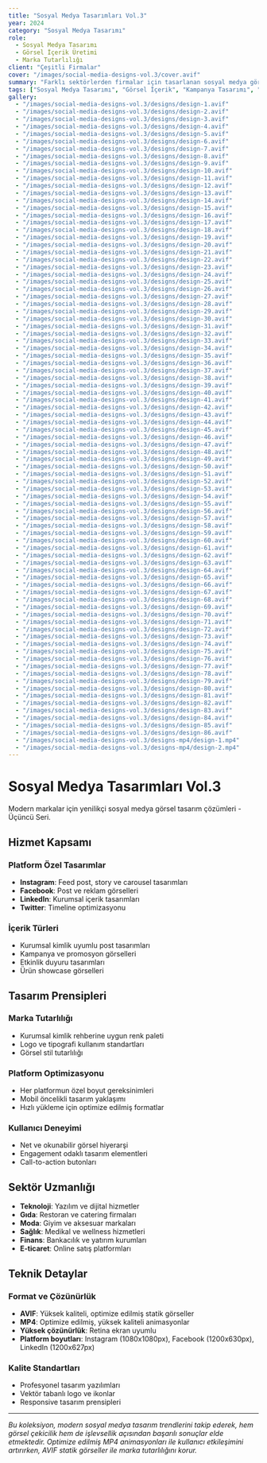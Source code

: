 ```yaml
---
title: "Sosyal Medya Tasarımları Vol.3"
year: 2024
category: "Sosyal Medya Tasarımı"
role:
  - Sosyal Medya Tasarımı
  - Görsel İçerik Üretimi
  - Marka Tutarlılığı
client: "Çeşitli Firmalar"
cover: "/images/social-media-designs-vol.3/cover.avif"
summary: "Farklı sektörlerden firmalar için tasarlanan sosyal medya görselleri, kampanya tasarımları ve marka tutarlılığı sağlayan görsel içerik koleksiyonu - Üçüncü Seri."
tags: ["Sosyal Medya Tasarımı", "Görsel İçerik", "Kampanya Tasarımı", "Marka Tutarlılığı", "Instagram", "Facebook", "LinkedIn"]
gallery:
  - "/images/social-media-designs-vol.3/designs/design-1.avif"
  - "/images/social-media-designs-vol.3/designs/design-2.avif"
  - "/images/social-media-designs-vol.3/designs/design-3.avif"
  - "/images/social-media-designs-vol.3/designs/design-4.avif"
  - "/images/social-media-designs-vol.3/designs/design-5.avif"
  - "/images/social-media-designs-vol.3/designs/design-6.avif"
  - "/images/social-media-designs-vol.3/designs/design-7.avif"
  - "/images/social-media-designs-vol.3/designs/design-8.avif"
  - "/images/social-media-designs-vol.3/designs/design-9.avif"
  - "/images/social-media-designs-vol.3/designs/design-10.avif"
  - "/images/social-media-designs-vol.3/designs/design-11.avif"
  - "/images/social-media-designs-vol.3/designs/design-12.avif"
  - "/images/social-media-designs-vol.3/designs/design-13.avif"
  - "/images/social-media-designs-vol.3/designs/design-14.avif"
  - "/images/social-media-designs-vol.3/designs/design-15.avif"
  - "/images/social-media-designs-vol.3/designs/design-16.avif"
  - "/images/social-media-designs-vol.3/designs/design-17.avif"
  - "/images/social-media-designs-vol.3/designs/design-18.avif"
  - "/images/social-media-designs-vol.3/designs/design-19.avif"
  - "/images/social-media-designs-vol.3/designs/design-20.avif"
  - "/images/social-media-designs-vol.3/designs/design-21.avif"
  - "/images/social-media-designs-vol.3/designs/design-22.avif"
  - "/images/social-media-designs-vol.3/designs/design-23.avif"
  - "/images/social-media-designs-vol.3/designs/design-24.avif"
  - "/images/social-media-designs-vol.3/designs/design-25.avif"
  - "/images/social-media-designs-vol.3/designs/design-26.avif"
  - "/images/social-media-designs-vol.3/designs/design-27.avif"
  - "/images/social-media-designs-vol.3/designs/design-28.avif"
  - "/images/social-media-designs-vol.3/designs/design-29.avif"
  - "/images/social-media-designs-vol.3/designs/design-30.avif"
  - "/images/social-media-designs-vol.3/designs/design-31.avif"
  - "/images/social-media-designs-vol.3/designs/design-32.avif"
  - "/images/social-media-designs-vol.3/designs/design-33.avif"
  - "/images/social-media-designs-vol.3/designs/design-34.avif"
  - "/images/social-media-designs-vol.3/designs/design-35.avif"
  - "/images/social-media-designs-vol.3/designs/design-36.avif"
  - "/images/social-media-designs-vol.3/designs/design-37.avif"
  - "/images/social-media-designs-vol.3/designs/design-38.avif"
  - "/images/social-media-designs-vol.3/designs/design-39.avif"
  - "/images/social-media-designs-vol.3/designs/design-40.avif"
  - "/images/social-media-designs-vol.3/designs/design-41.avif"
  - "/images/social-media-designs-vol.3/designs/design-42.avif"
  - "/images/social-media-designs-vol.3/designs/design-43.avif"
  - "/images/social-media-designs-vol.3/designs/design-44.avif"
  - "/images/social-media-designs-vol.3/designs/design-45.avif"
  - "/images/social-media-designs-vol.3/designs/design-46.avif"
  - "/images/social-media-designs-vol.3/designs/design-47.avif"
  - "/images/social-media-designs-vol.3/designs/design-48.avif"
  - "/images/social-media-designs-vol.3/designs/design-49.avif"
  - "/images/social-media-designs-vol.3/designs/design-50.avif"
  - "/images/social-media-designs-vol.3/designs/design-51.avif"
  - "/images/social-media-designs-vol.3/designs/design-52.avif"
  - "/images/social-media-designs-vol.3/designs/design-53.avif"
  - "/images/social-media-designs-vol.3/designs/design-54.avif"
  - "/images/social-media-designs-vol.3/designs/design-55.avif"
  - "/images/social-media-designs-vol.3/designs/design-56.avif"
  - "/images/social-media-designs-vol.3/designs/design-57.avif"
  - "/images/social-media-designs-vol.3/designs/design-58.avif"
  - "/images/social-media-designs-vol.3/designs/design-59.avif"
  - "/images/social-media-designs-vol.3/designs/design-60.avif"
  - "/images/social-media-designs-vol.3/designs/design-61.avif"
  - "/images/social-media-designs-vol.3/designs/design-62.avif"
  - "/images/social-media-designs-vol.3/designs/design-63.avif"
  - "/images/social-media-designs-vol.3/designs/design-64.avif"
  - "/images/social-media-designs-vol.3/designs/design-65.avif"
  - "/images/social-media-designs-vol.3/designs/design-66.avif"
  - "/images/social-media-designs-vol.3/designs/design-67.avif"
  - "/images/social-media-designs-vol.3/designs/design-68.avif"
  - "/images/social-media-designs-vol.3/designs/design-69.avif"
  - "/images/social-media-designs-vol.3/designs/design-70.avif"
  - "/images/social-media-designs-vol.3/designs/design-71.avif"
  - "/images/social-media-designs-vol.3/designs/design-72.avif"
  - "/images/social-media-designs-vol.3/designs/design-73.avif"
  - "/images/social-media-designs-vol.3/designs/design-74.avif"
  - "/images/social-media-designs-vol.3/designs/design-75.avif"
  - "/images/social-media-designs-vol.3/designs/design-76.avif"
  - "/images/social-media-designs-vol.3/designs/design-77.avif"
  - "/images/social-media-designs-vol.3/designs/design-78.avif"
  - "/images/social-media-designs-vol.3/designs/design-79.avif"
  - "/images/social-media-designs-vol.3/designs/design-80.avif"
  - "/images/social-media-designs-vol.3/designs/design-81.avif"
  - "/images/social-media-designs-vol.3/designs/design-82.avif"
  - "/images/social-media-designs-vol.3/designs/design-83.avif"
  - "/images/social-media-designs-vol.3/designs/design-84.avif"
  - "/images/social-media-designs-vol.3/designs/design-85.avif"
  - "/images/social-media-designs-vol.3/designs/design-86.avif"
  - "/images/social-media-designs-vol.3/designs-mp4/design-1.mp4"
  - "/images/social-media-designs-vol.3/designs-mp4/design-2.mp4"
---
```


# Sosyal Medya Tasarımları Vol.3

Modern markalar için yenilikçi sosyal medya görsel tasarım çözümleri - Üçüncü Seri.

## Hizmet Kapsamı

### Platform Özel Tasarımlar
- **Instagram**: Feed post, story ve carousel tasarımları
- **Facebook**: Post ve reklam görselleri
- **LinkedIn**: Kurumsal içerik tasarımları
- **Twitter**: Timeline optimizasyonu

### İçerik Türleri
- Kurumsal kimlik uyumlu post tasarımları
- Kampanya ve promosyon görselleri
- Etkinlik duyuru tasarımları
- Ürün showcase görselleri

## Tasarım Prensipleri

### Marka Tutarlılığı
- Kurumsal kimlik rehberine uygun renk paleti
- Logo ve tipografi kullanım standartları
- Görsel stil tutarlılığı

### Platform Optimizasyonu
- Her platformun özel boyut gereksinimleri
- Mobil öncelikli tasarım yaklaşımı
- Hızlı yükleme için optimize edilmiş formatlar

### Kullanıcı Deneyimi
- Net ve okunabilir görsel hiyerarşi
- Engagement odaklı tasarım elementleri
- Call-to-action butonları

## Sektör Uzmanlığı

- **Teknoloji**: Yazılım ve dijital hizmetler
- **Gıda**: Restoran ve catering firmaları
- **Moda**: Giyim ve aksesuar markaları
- **Sağlık**: Medikal ve wellness hizmetleri
- **Finans**: Bankacılık ve yatırım kurumları
- **E-ticaret**: Online satış platformları

## Teknik Detaylar

### Format ve Çözünürlük
- **AVIF**: Yüksek kaliteli, optimize edilmiş statik görseller
- **MP4**: Optimize edilmiş, yüksek kaliteli animasyonlar
- **Yüksek çözünürlük**: Retina ekran uyumlu
- **Platform boyutları**: Instagram (1080x1080px), Facebook (1200x630px), LinkedIn (1200x627px)

### Kalite Standartları
- Profesyonel tasarım yazılımları
- Vektör tabanlı logo ve ikonlar
- Responsive tasarım prensipleri

---

*Bu koleksiyon, modern sosyal medya tasarım trendlerini takip ederek, hem görsel çekicilik hem de işlevsellik açısından başarılı sonuçlar elde etmektedir. Optimize edilmiş MP4 animasyonları ile kullanıcı etkileşimini artırırken, AVIF statik görseller ile marka tutarlılığını korur.*
